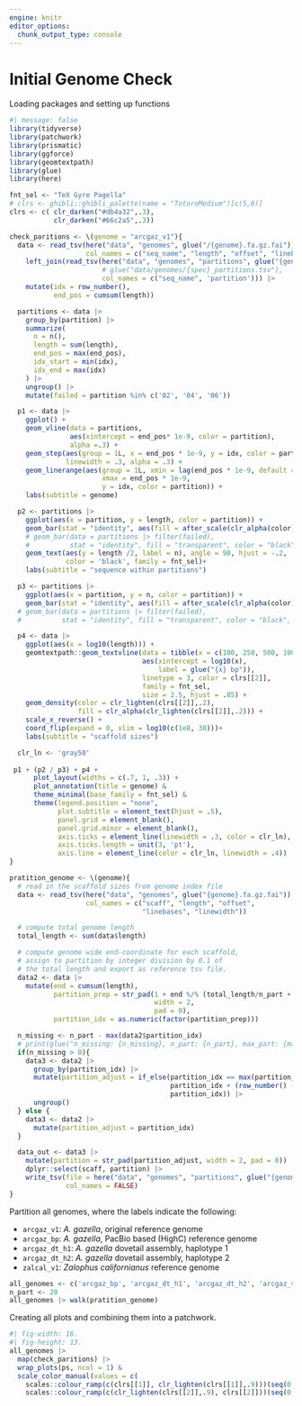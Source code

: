 ```yaml
---
engine: knitr
editor_options: 
  chunk_output_type: console
---
```


# Initial Genome Check

Loading packages and setting up functions

```r
#| message: false
library(tidyverse)
library(patchwork)
library(prismatic)
library(ggforce)
library(geomtextpath)
library(glue)
library(here)

fnt_sel <- "TeX Gyre Pagella"
# clrs <- ghibli::ghibli_palette(name = "TotoroMedium")[c(5,6)]
clrs <- c( clr_darken("#db4a32",.3),
           clr_darken("#66c2a5",.3))

check_paritions <- \(genome = "arcgaz_v1"){
  data <- read_tsv(here("data", "genomes", glue("/{genome}.fa.gz.fai")),
                   col_names = c("seq_name", "length", "offset", "linebases", "linewidth")) |>
    left_join(read_tsv(here("data", "genomes", "partitions", glue("{genome}_partitions.tsv")),
                       # glue("data/genomes/{spec}_partitions.tsv"),
                       col_names = c("seq_name", 'partition'))) |>
    mutate(idx = row_number(),
           end_pos = cumsum(length))

  partitions <- data |>
    group_by(partition) |>
    summarize(
      n = n(),
      length = sum(length),
      end_pos = max(end_pos),
      idx_start = min(idx),
      idx_end = max(idx)
    ) |>
    ungroup() |>
    mutate(failed = partition %in% c('02', '04', '06'))

  p1 <- data |> 
    ggplot() +
    geom_vline(data = partitions,
               aes(xintercept = end_pos* 1e-9, color = partition),
               alpha =.3) +
    geom_step(aes(group = 1L, x = end_pos * 1e-9, y = idx, color = partition),
              linewidth = .3, alpha = .3) +
    geom_linerange(aes(group = 1L, xmin = lag(end_pos * 1e-9, default = 0),
                       xmax = end_pos * 1e-9,
                       y = idx, color = partition)) +
    labs(subtitle = genome)

  p2 <- partitions |>
    ggplot(aes(x = partition, y = length, color = partition)) +
    geom_bar(stat = "identity", aes(fill = after_scale(clr_alpha(color)))) +
    # geom_bar(data = partitions |> filter(failed),
    #          stat = "identity", fill = "transparent", color = "black", size = .5) +
    geom_text(aes(y = length /2, label = n), angle = 90, hjust = -.2, 
              color = 'black', family = fnt_sel)+
    labs(subtitle = "sequence within partitions")

  p3 <- partitions |>
    ggplot(aes(x = partition, y = n, color = partition)) +
    geom_bar(stat = "identity", aes(fill = after_scale(clr_alpha(color)))) #+
  # geom_bar(data = partitions |> filter(failed),
  #          stat = "identity", fill = "transparent", color = "black", size = .5)

  p4 <- data |>
    ggplot(aes(x = log10(length))) +
    geomtextpath::geom_textvline(data = tibble(x = c(100, 250, 500, 1000)),
                                 aes(xintercept = log10(x),
                                     label = glue("{x} bp")),
                                 linetype = 3, color = clrs[[2]],
                                 family = fnt_sel,
                                 size = 2.5, hjust = .85) +
    geom_density(color = clr_lighten(clrs[[2]],.2),
                 fill = clr_alpha(clr_lighten(clrs[[2]],.2))) +
    scale_x_reverse() +
    coord_flip(expand = 0, xlim = log10(c(1e8, 30)))+
    labs(subtitle = "scaffold sizes")

  clr_ln <- 'gray50'
   
 p1 + (p2 / p3) + p4 +
      plot_layout(widths = c(.7, 1, .3)) +
      plot_annotation(title = genome) &
      theme_minimal(base_family = fnt_sel) &
      theme(legend.position = "none",
            plot.subtitle = element_text(hjust = .5),
            panel.grid = element_blank(),
            panel.grid.minor = element_blank(),
            axis.ticks = element_line(linewidth = .3, color = clr_ln),
            axis.ticks.length = unit(3, 'pt'),
            axis.line = element_line(color = clr_ln, linewidth = .4))
}

pratition_genome <- \(genome){
  # read in the scaffold sizes from genome index file
  data <- read_tsv(here("data", "genomes", glue("{genome}.fa.gz.fai")),
                   col_names = c("scaff", "length", "offset",
                                 "linebases", "linewidth"))

  # compute total genome length
  total_length <- sum(data$length)

  # compute genome wide end-coordinate for each scaffold,
  # assign to partition by integer division by 0.1 of
  # the total length and export as reference tsv file.
  data2 <- data |>
    mutate(end = cumsum(length),
           partition_prep = str_pad(1 + end %/% (total_length/n_part + 1),
                                    width = 2,
                                    pad = 0),
           partition_idx = as.numeric(factor(partition_prep)))

  n_missing <- n_part - max(data2$partition_idx)
  # print(glue("n_missing: {n_missing}, n_part: {n_part}, max_part: {max(data2$partition_idx)}"))
  if(n_missing > 0){
    data3 <- data2 |>
      group_by(partition_idx) |>
      mutate(partition_adjust = if_else(partition_idx == max(partition_idx),
                                        partition_idx + (row_number() - 1) %/% ( ceiling(n() / (n_missing + 1) )),
                                        partition_idx)) |>
      ungroup()
  } else {
    data3 <- data2 |>
      mutate(partition_adjust = partition_idx)
  }

  data_out <- data3 |>
    mutate(partition = str_pad(partition_adjust, width = 2, pad = 0)) |>
    dplyr::select(scaff, partition) |>
    write_tsv(file = here("data", "genomes", "partitions", glue("{genome}_partitions.tsv")),
              col_names = FALSE)
}
```

Partition all genomes, where the labels indicate the following:

- `arcgaz_v1`: *A. gazella*, original reference genome
- `arcgaz_bp`: *A. gazella*, PacBio based (HighC) reference genome 
- `arcgaz_dt_h1`: *A. gazella* dovetail assembly, haplotype 1
- `arcgaz_dt_h2`: *A. gazella* dovetail assembly, haplotype 2
- `zalcal_v1`:  *Zalophus californianus* reference genome

```r
all_genomes <- c('arcgaz_bp', 'arcgaz_dt_h1', 'arcgaz_dt_h2', 'arcgaz_v1', 'zalcal_v1')
n_part <- 20
all_genomes |> walk(pratition_genome)
```

Creating all plots and combining them into a patchwork.

```r
#| fig-width: 16.
#| fig-height: 13.
all_genomes |>
  map(check_paritions) |> 
  wrap_plots(ps, ncol = 1) &
  scale_color_manual(values = c(
    scales::colour_ramp(c(clrs[[1]], clr_lighten(clrs[[1]],.9)))(seq(0,1,length.out = ceiling(n_part/2))),
    scales::colour_ramp(c(clr_lighten(clrs[[2]],.9), clrs[[2]]))(seq(0,1,length.out = ceiling(n_part/2)))))
```

